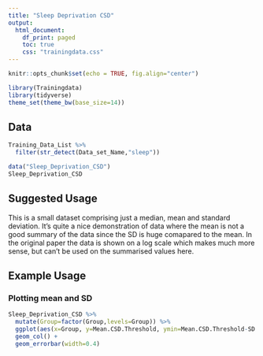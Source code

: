 ```yaml
---
title: "Sleep Deprivation CSD"
output:
  html_document:
    df_print: paged
    toc: true
    css: "trainingdata.css"
---
```


```r
knitr::opts_chunk$set(echo = TRUE, fig.align="center")
```


```r
library(Trainingdata)
library(tidyverse)
theme_set(theme_bw(base_size=14))
```

Data
----
```r
Training_Data_List %>%
  filter(str_detect(Data_set_Name,"sleep"))
```


```r
data("Sleep_Deprivation_CSD")
Sleep_Deprivation_CSD
```

Suggested Usage
---------------
This is a small dataset comprising just a median, mean and standard deviation.  It's quite a nice demonstration of data where the mean is not a good summary of the data since the SD is huge comapared to the mean.  In the original paper the data is shown on a log scale which makes much more sense, but can't be used on the summarised values here.




Example Usage
-------------

### Plotting mean and SD

```r
Sleep_Deprivation_CSD %>%
  mutate(Group=factor(Group,levels=Group)) %>%
  ggplot(aes(x=Group, y=Mean.CSD.Threshold, ymin=Mean.CSD.Threshold-SD.CSD.Threshold, ymax=Mean.CSD.Threshold+SD.CSD.Threshold)) +
  geom_col() +
  geom_errorbar(width=0.4)
```



